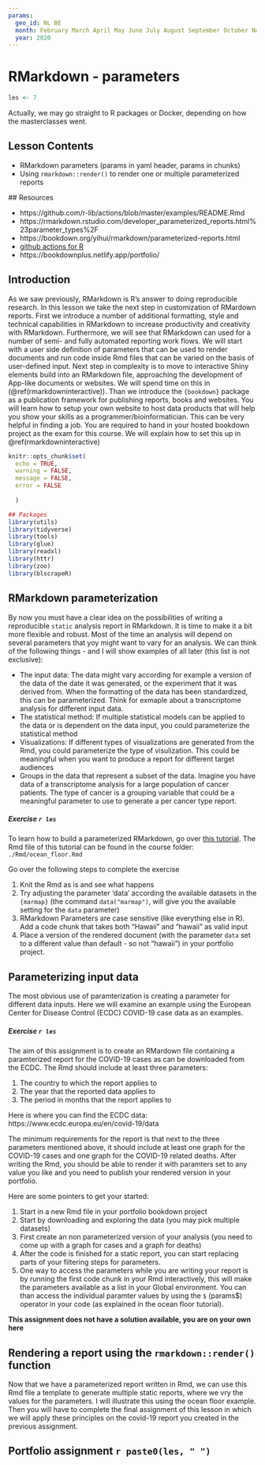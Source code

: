 ```yaml
---
params:
  geo_id: NL BE
  month: February March April May June July August September October November December
  year: 2020
---
```

# RMarkdown - parameters {#rmarkdownparams}
```r
les <- 7
```

Actually, we may go straight to R packages or Docker, depending on how the masterclasses went.

## Lesson Contents

 - RMarkdown parameters (params in yaml header, params in chunks)
 - Using `rmarkdown::render()` to render one or multiple parameterized reports

 ## Resources

 - https://github.com/r-lib/actions/blob/master/examples/README.Rmd
 - https://rmarkdown.rstudio.com/developer_parameterized_reports.html%23parameter_types%2F
 - https://bookdown.org/yihui/rmarkdown/parameterized-reports.html
 - [github actions for R](https://community.rstudio.com/t/github-actions-for-r-introducing-the-ghactions-package/23571) 
 - https://bookdownplus.netlify.app/portfolio/

## Introduction

As we saw previously, RMarkdown is R's answer to doing reproducible research. In this lesson we take the next step in customization of RMardown reports. First we introduce a number of additional formatting, style and technical capabilities in RMarkdown to increase productivity and creativity with RMarkdown. 
Furthermore, we will see that RMarkdown can used for a number of semi- and fully automated reporting work flows. We will start with a user side definition of parameters that can be used to render documents and run code inside Rmd files that can be varied on the basis of user-defined input. Next step in complexity is to move to interactive Shiny elements build into an RMarkdown file, approaching the development of App-like documents or websites. We will spend time on this in (\@ref(rmarkdowninteractive)). Than we introduce the `{bookdown}` package as a publication framework for publishing reports, books and websites. You will learn how to setup your own website to host data products that will help you show your skills as a programmer/bioinformatician. This can be very helpful in finding a job. You are required to hand in your hosted bookdown project as the exam for this course. We will explain how to set this up in \@ref(rmarkdowninteractive)      

```r
knitr::opts_chunk$set(
  echo = TRUE,
  warning = FALSE,
  message = FALSE,
  error = FALSE
  
  )
```

```r
## Packages
library(utils)
library(tidyverse)
library(tools)
library(glue)
library(readxl) 
library(httr) 
library(zoo)
library(blscrapeR)
```

## RMarkdown parameterization
By now you must have a clear idea on the possibilities of writing a reproducible `static` analysis report in RMarkdown. It is time to make it a bit more flexible and robust.
Most of the time an analysis will depend on several parameters that yoy might want to vary for an analysis. We can think of the following things - and I will show examples of all later (this list is not exclusive):

 - The input data: The data might vary according for example a version of the data of the date it was generated, or the experiment that it was derived from. When the formatting of the data has been standardized, this can be parameterized. Think for exmaple about a transcriptome analysis for different input data.
 - The statistical method: If multiple statistical models can be applied to the data or is dependent on the data input, you could parameterize the statistical method
 - Visualizations: If different types of visualizations are generated from the Rmd, you could parameterize the type of visulization. This could be meaningful when you want to produce a report for different target audiences
 - Groups in the data that represent a subset of the data. Imagine you have data of a transcriptome analysis for a large population of cancer patients. The type of cancer is a grouping variable that could be a meaningful parameter to use to generate a per cancer type report.  

<div class="question">
##### Exercise `r les` {-}

To learn how to build a parameterized RMarkdown, go over [this tutorial](https://rmarkdown.rstudio.com/lesson-6.html). 
The Rmd file of this tutorial can be found in the course folder: `./Rmd/ocean_floor.Rmd`

Go over the following steps to complete the exercise
 
 1. Knit the Rmd as is and see what happens
 1. Try adjusting the parameter 'data' according the available datasets in the `{marmap}` (the command `data("marmap")`, will give you the available setting for the `data` parameter)
 1. RMarkdown Parameters are case sensitive (like everything else in R). Add a code chunk that takes both "Hawaii" and "hawaii" as valid input
 1. Place a version of the rendered document (with the parameter `data` set to a different value than default - so not "hawaii") in your portfolio project.

## Parameterizing input data
The most obvious use of paramterization is creating a parameter for different data inputs. Here we will examine an example using the European Center for Disease Control (ECDC) COVID-19 case data as an examples. 

<div class="question">
##### Exercise `r les` {-}

The aim of this assignment is to create an RMardown file containing a paramterized report for the COVID-19 cases as can be downloaded from the ECDC. The Rmd should include at least three parameters:

 1. The country to which the report applies to
 1. The year that the reported data applies to 
 1. The period in months that the report applies to

Here is where you can find the ECDC data: https://www.ecdc.europa.eu/en/covid-19/data

The minimum requirements for the report is that next to the three parameters mentioned above, it should include at least one graph for the COVID-19 cases and one graph for the COVID-19 related deaths. 
After writing the Rmd, you should be able to render it with paramters set to any value you like and you need to publish your rendered version in your portfolio.

Here are some pointers to get your started:
 
 1. Start in a new Rmd file in your portfolio bookdown project
 1. Start by downloading and exploring the data (you may pick multiple datasets)
 1. First create an non parameterized version of your analysis (you need to come up with a graph for cases and a graph for deaths)
 1. After the code is finished for a static report, you can start replacing parts of your filtering steps for parameters.
 1. One way to access the parameters while you are writing your report is by running the first code chunk in your Rmd interactively, this will make the parameters available as a list in your Global environment. You can than access the individual paramter values by using the `$` (params$<parameter_key>) operator in your code (as explained in the ocean floor tutorial). 
 
**This assignment does not have a solution available, you are on your own here** 
 
</div>

## Rendering a report using the `rmarkdown::render()` function
Now that we have a parameterized report written in Rmd, we can use this Rmd file a template to generate multiple static reports, where we vry the values for the parameters. I will illustrate this using the ocean floor example. Then you will have to complete the final assignment of this lesson in which we will apply these principles on the covid-19 report you created in the previous assignment.  


## Portfolio assignment `r paste0(les, " ")` {-}

